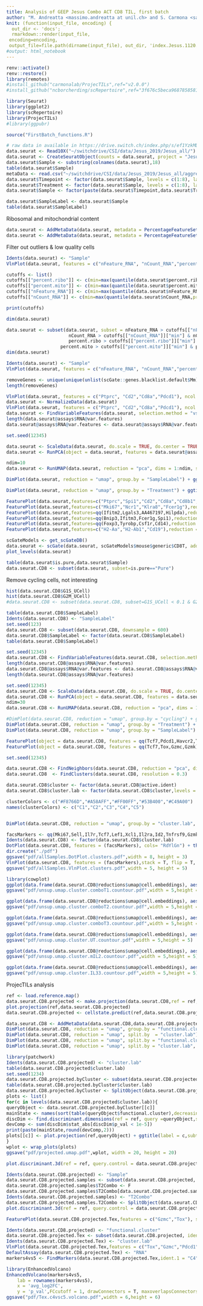 ```yaml
---
title: Analysis of GEEP Jesus Combo ACT CD8 TIL, first batch
author: "M. Andreatta <massimo.andreatta at unil.ch> and S. Carmona <santiago.carmona at unil.ch>"
knit: (function(input_file, encoding) {
  out_dir <- 'docs';
  rmarkdown::render(input_file,
 encoding=encoding,
 output_file=file.path(dirname(input_file), out_dir, 'index.Jesus.1120.html'))})
#output: html_notebook
---
```


```r
renv::activate()
renv::restore()
library(remotes)
#install_github("carmonalab/ProjecTILs",ref="v2.0.0")
#install_github("ncborcherding/scRepertoire",ref="3f676c5beca96878585811ed557813dafd241e48") # version 1.3.2

```


```r
library(Seurat)
library(ggplot2)
library(scRepertoire)
library(ProjecTILs)
#library(ggpubr)
```


```r
source("FirstBatch_functions.R")
```




```r
# raw data in available in https://drive.switch.ch/index.php/s/ef1YzkMDkparotX
data.seurat <- Read10X("~/switchdrive/CSI/data/Jesus_2019/Jesus_all/")
data.seurat <- CreateSeuratObject(counts = data.seurat, project = "JesusAll", min.cells = 3, min.features = 50)
data.seurat$Sample <- substring(colnames(data.seurat),18)
table(data.seurat$Sample)
metaData <- read.csv("~/switchdrive/CSI/data/Jesus_2019/Jesus_all/aggregation_csv.csv",as.is = T)
data.seurat$Timepoint <- factor(data.seurat$Sample, levels = c(1:8), labels=metaData$grp)
data.seurat$Treatment <- factor(data.seurat$Sample, levels = c(1:8), labels=metaData$treatment)
data.seurat$Sample <- factor(paste(data.seurat$Timepoint,data.seurat$Treatment,sep="-"))

data.seurat$SampleLabel <- data.seurat$Sample
table(data.seurat$SampleLabel)
```

Ribosomal and mitochondrial content
```r
data.seurat <- AddMetaData(data.seurat, metadata = PercentageFeatureSet(data.seurat, pattern = "^Rp[ls]"), col.name = "percent.ribo")
data.seurat <- AddMetaData(data.seurat, metadata = PercentageFeatureSet(data.seurat, pattern = "^mt-"), col.name = "percent.mito")
```

Filter out outliers & low quality cells
```r
Idents(data.seurat) <- "Sample"
VlnPlot(data.seurat, features = c("nFeature_RNA", "nCount_RNA","percent.ribo","percent.mito"), ncol = 2, pt.size=0.01)

cutoffs <- list()
cutoffs[["percent.ribo"]] <- c(min=max(quantile(data.seurat$percent.ribo,probs=c(0.01)),5),max=min(quantile(data.seurat$percent.ribo,probs=c(0.99)),60))
cutoffs[["percent.mito"]] <- c(min=max(quantile(data.seurat$percent.mito,probs=c(0.01)),0),max=min(quantile(data.seurat$percent.mito,probs=c(0.99)),10))
cutoffs[["nFeature_RNA"]] <- c(min=max(quantile(data.seurat$nFeature_RNA,probs=c(0.01)),500),max=min(quantile(data.seurat$nFeature_RNA,probs=c(0.99)),6000))
cutoffs[["nCount_RNA"]] <- c(min=max(quantile(data.seurat$nCount_RNA,probs=c(0.01)),2000),max=min(quantile(data.seurat$nCount_RNA,probs=c(0.99)),40000))

print(cutoffs)

dim(data.seurat)

data.seurat <- subset(data.seurat, subset = nFeature_RNA > cutoffs[["nFeature_RNA"]]["min"] & nFeature_RNA < cutoffs[["nFeature_RNA"]]["max"] & 
                       nCount_RNA > cutoffs[["nCount_RNA"]]["min"] & nCount_RNA < cutoffs[["nCount_RNA"]]["max"] &
                       percent.ribo > cutoffs[["percent.ribo"]]["min"] &  percent.ribo < cutoffs[["percent.ribo"]]["max"] &
                    percent.mito > cutoffs[["percent.mito"]]["min"] & percent.mito < cutoffs[["percent.mito"]]["max"] )
dim(data.seurat)

Idents(data.seurat) <- "Sample"
VlnPlot(data.seurat, features = c("nFeature_RNA", "nCount_RNA","percent.ribo","percent.mito"), ncol = 2, pt.size=0.01)

```



```r
removeGenes <- unique(unique(unlist(scGate::genes.blacklist.default$Mm)))
length(removeGenes)
```


```r
VlnPlot(data.seurat, features = c("Ptprc", "Cd2","Cd8a","Pdcd1"), ncol = 2, pt.size=0.01)
data.seurat <- NormalizeData(data.seurat)
VlnPlot(data.seurat, features = c("Ptprc", "Cd2","Cd8a","Pdcd1"), ncol = 2, pt.size=0.01)
data.seurat <- FindVariableFeatures(data.seurat, selection.method = "vst", nfeatures = 2000, verbose = FALSE)
length(data.seurat@assays$RNA@var.features)
data.seurat@assays$RNA@var.features <- data.seurat@assays$RNA@var.features[!data.seurat@assays$RNA@var.features %in% removeGenes]
```


```r
set.seed(12345)

data.seurat <- ScaleData(data.seurat, do.scale = TRUE, do.center = TRUE) 
data.seurat <- RunPCA(object = data.seurat, features = data.seurat@assays$RNA@var.features, ndims.print = 1:5, nfeatures.print = 10)

```




```r
ndim=10
data.seurat <- RunUMAP(data.seurat, reduction = "pca", dims = 1:ndim, seed.use=123, n.neighbors = 30, min.dist = 0.3)
```

```r
DimPlot(data.seurat, reduction = "umap", group.by = "SampleLabel") + ggtitle("UMAP by study")
```

```r
DimPlot(data.seurat, reduction = "umap", group.by = "Treatment") + ggtitle("UMAP by study")
```



```r
FeaturePlot(data.seurat,features=c("Ptprc","Spi1","Cd2","Cd8a","Cd8b1","Cd4"),reduction = "umap",cols = c("lightgrey", "blue"))
FeaturePlot(data.seurat,features=c("Mki67","Ncr1","Klra8","Fcer1g"),reduction = "umap",cols = c("lightgrey", "blue"))
FeaturePlot(data.seurat,features=qq(Ifitm2,Lgals3,AA467197,Hilpda),reduction = "umap",cols = c("lightgrey", "blue"),sort.cell = T)
FeaturePlot(data.seurat,features=qq(Bnip3,Ifitm3,Fcer1g,Spi1),reduction = "umap",cols = c("lightgrey", "blue"),sort.cell = T)
FeaturePlot(data.seurat,features=qq(Foxp3,Tyrobp,Csf1r,Cd14),reduction = "umap",cols = c("lightgrey", "blue"),sort.cell = T)
FeaturePlot(data.seurat,features=c("H2-Aa","H2-Ab1","Cd19"),reduction = "umap",cols = c("lightgrey", "blue"),sort.cell = T)

```
```r
scGateModels <- get_scGateDB()
data.seurat <- scGate(data.seurat, scGateModels$mouse$generic$CD8T, additional.signatures = list("G1S"=scGate::genes.blacklist.default$Mm$cellCycle.G1S, "G2M"=scGate::genes.blacklist.default$Mm$cellCycle.G2M))
plot_levels(data.seurat)
```

```r
table(data.seurat$is.pure,data.seurat$Sample)
data.seurat.CD8 <- subset(data.seurat, subset=is.pure=="Pure")
```

Remove cycling cells, not interesting
```r
hist(data.seurat.CD8$G1S_UCell)
hist(data.seurat.CD8$G2M_UCell)
#data.seurat.CD8 <- subset(data.seurat.CD8, subset=G1S_UCell < 0.1 & G2M_UCell < 0.1)
```

```r
table(data.seurat.CD8$SampleLabel)
Idents(data.seurat.CD8) <- "SampleLabel"
set.seed(123)
data.seurat.CD8 <- subset(data.seurat.CD8, downsample = 600)
data.seurat.CD8$SampleLabel <- factor(data.seurat.CD8$SampleLabel)
table(data.seurat.CD8$SampleLabel)
```


```r
set.seed(12345)
data.seurat.CD8 <- FindVariableFeatures(data.seurat.CD8, selection.method = "vst", nfeatures = 1000, verbose = FALSE)
length(data.seurat.CD8@assays$RNA@var.features)
data.seurat.CD8@assays$RNA@var.features <- data.seurat.CD8@assays$RNA@var.features[!data.seurat.CD8@assays$RNA@var.features %in% removeGenes]
length(data.seurat.CD8@assays$RNA@var.features)
```

```r
set.seed(12345)
data.seurat.CD8 <- ScaleData(data.seurat.CD8, do.scale = TRUE, do.center = TRUE) 
data.seurat.CD8 <- RunPCA(object = data.seurat.CD8, features = data.seurat.CD8@assays$RNA@var.features, ndims.print = 1:5, nfeatures.print = 10)
ndim=30
data.seurat.CD8 <- RunUMAP(data.seurat.CD8, reduction = "pca", dims = 1:ndim, seed.use=123,min.dist = 0.2)
```

```r
#DimPlot(data.seurat.CD8, reduction = "umap", group.by = "cycling") + ggtitle("UMAP by study")
DimPlot(data.seurat.CD8, reduction = "umap", group.by = "Treatment") + ggtitle("UMAP by study")
DimPlot(data.seurat.CD8, reduction = "umap", group.by = "SampleLabel") + ggtitle("UMAP by study")
```



```r
FeaturePlot(object = data.seurat.CD8, features = qq(Tcf7,Pdcd1,Havcr2,Tox,Gzmb,Gzmk,Gzmc,Gzma,Mki67),order = T)
FeaturePlot(object = data.seurat.CD8, features = qq(Tcf7,Tox,Gzmc,Gzmk),order = T)
```


```r
set.seed(12345)

data.seurat.CD8 <- FindNeighbors(data.seurat.CD8, reduction = "pca", dims = 1:ndim)
data.seurat.CD8  <- FindClusters(data.seurat.CD8, resolution = 0.3)

data.seurat.CD8$cluster <- factor(data.seurat.CD8@active.ident)
data.seurat.CD8$cluster.lab <- factor(data.seurat.CD8$cluster,levels = c(1,0,3,2,4),labels = c("C1","C2","C3","C4","C5"))

clusterColors <- c("#F8766D","#A58AFF","#FF00FF","#53B400","#C49A00")
names(clusterColors) <- c("C1","C2","C3","C4","C5") 


DimPlot(data.seurat.CD8, reduction = "umap", group.by = "cluster.lab", cols = clusterColors) + ggtitle("UMAP by study") + theme(aspect.ratio = 1)
```

```r
facsMarkers <- qq(Mki67,Sell,Il7r,Tcf7,Lef1,Xcl1,Il2ra,Id2,Tnfrsf9,Gzmk,Gzma,Gzmb,Gzmc,Tox,Pdcd1,Lag3,Tigit,Havcr2,Entpd1)
Idents(data.seurat.CD8) <- factor(data.seurat.CD8$cluster.lab)
DotPlot(data.seurat.CD8, features = (facsMarkers), cols= "RdYlGn") + theme(axis.text.x = element_text(angle = 90, hjust = 1, vjust = 0.5))
dir.create("./pdf")
ggsave("pdf/allSamples.DotPlot.clusters.pdf",width = 8, height = 3)
VlnPlot(data.seurat.CD8, features = (facsMarkers),stack = T, flip = T, fill.by = "ident", cols = clusterColors)
ggsave("pdf/allSamples.VlnPlot.clusters.pdf",width = 5, height = 5)
```



```r
library(cowplot)
ggplot(data.frame(data.seurat.CD8@reductions$umap@cell.embeddings), aes(x=UMAP_1,y=UMAP_2)) + geom_point(aes(color=data.seurat.CD8@meta.data$cluster.lab),alpha=0.4, size=2) + geom_density_2d(data=data.frame(data.seurat.CD8@reductions$umap@cell.embeddings[data.seurat.CD8@meta.data$SampleLabel=="T1-combo",]), mapping=aes(x=UMAP_1,y=UMAP_2),color="black", n=100, h=2, size=0.5) + guides(color=guide_legend(title="CD8 state")) + ggtitle("Combo T1") + scale_colour_manual(values=clusterColors) + theme_cowplot() + NoLegend() + theme(aspect.ratio = 1, legend.position="right") 
ggsave("pdf/unsup.umap.cluster.comboT1.countour.pdf",width = 5,height = 5)
```

```r
ggplot(data.frame(data.seurat.CD8@reductions$umap@cell.embeddings), aes(x=UMAP_1,y=UMAP_2)) + geom_point(aes(color=data.seurat.CD8@meta.data$cluster.lab),alpha=0.4, size=2) + geom_density_2d(data=data.frame(data.seurat.CD8@reductions$umap@cell.embeddings[data.seurat.CD8@meta.data$SampleLabel=="T2-combo",]), mapping=aes(x=UMAP_1,y=UMAP_2),color="black",n=100,h=2, size=0.5) + guides(color=guide_legend(title="CD8 state")) + ggtitle("Combo T2") + scale_colour_manual(values=clusterColors) + theme_cowplot() + NoLegend() + theme(aspect.ratio = 1, legend.position="right") 
ggsave("pdf/unsup.umap.cluster.comboT2.countour.pdf",width = 5,height = 5)
```

```r
ggplot(data.frame(data.seurat.CD8@reductions$umap@cell.embeddings), aes(x=UMAP_1,y=UMAP_2)) + geom_point(aes(color=data.seurat.CD8@meta.data$cluster.lab),alpha=0.4, size=2) + geom_density_2d(data=data.frame(data.seurat.CD8@reductions$umap@cell.embeddings[data.seurat.CD8@meta.data$SampleLabel=="T3-combo",]), mapping=aes(x=UMAP_1,y=UMAP_2),color="black",n=100,h=2, size=1) + guides(color=guide_legend(title="CD8 state")) + ggtitle("Combo T3")  + scale_colour_manual(values=clusterColors) + theme_cowplot() + NoLegend() + theme(aspect.ratio = 1, legend.position="right")
ggsave("pdf/unsup.umap.cluster.comboT3.countour.pdf",width = 5,height = 5)
```


```r
ggplot(data.frame(data.seurat.CD8@reductions$umap@cell.embeddings), aes(x=UMAP_1,y=UMAP_2)) + geom_point(aes(color=data.seurat.CD8@meta.data$cluster.lab),alpha=0.4, size=2) + geom_density_2d(data=data.frame(data.seurat.CD8@reductions$umap@cell.embeddings[data.seurat.CD8@meta.data$SampleLabel %in% c("T1-UT","T2-UT"),]), mapping=aes(x=UMAP_1,y=UMAP_2),color="black",n=100,h=2, size=1) + guides(color=guide_legend(title="CD8 state")) + ggtitle("UT")  + scale_colour_manual(values=clusterColors) + theme_cowplot() + NoLegend() + theme(aspect.ratio = 1, legend.position="right")
ggsave("pdf/unsup.umap.cluster.UT.countour.pdf",width = 5,height = 5)
```

```r
ggplot(data.frame(data.seurat.CD8@reductions$umap@cell.embeddings), aes(x=UMAP_1,y=UMAP_2)) + geom_point(aes(color=data.seurat.CD8@meta.data$cluster.lab),alpha=0.4, size=2) + geom_density_2d(data=data.frame(data.seurat.CD8@reductions$umap@cell.embeddings[data.seurat.CD8@meta.data$SampleLabel=="T2-decoy_mIL2",]), mapping=aes(x=UMAP_1,y=UMAP_2),color="black",n=100,h=2, size=1) + guides(color=guide_legend(title="CD8 state")) + ggtitle("T2-decoy_mIL2")  + scale_colour_manual(values=clusterColors) + theme_cowplot() + NoLegend() + theme(aspect.ratio = 1, legend.position="right")
ggsave("pdf/unsup.umap.cluster.mIL2.countour.pdf",width = 5,height = 5)

```


```r
ggplot(data.frame(data.seurat.CD8@reductions$umap@cell.embeddings), aes(x=UMAP_1,y=UMAP_2)) + geom_point(aes(color=data.seurat.CD8@meta.data$cluster.lab),alpha=0.4, size=2) + geom_density_2d(data=data.frame(data.seurat.CD8@reductions$umap@cell.embeddings[data.seurat.CD8@meta.data$SampleLabel=="T2-decoy_IL33",]), mapping=aes(x=UMAP_1,y=UMAP_2),color="black",n=100,h=2, size=1) + guides(color=guide_legend(title="CD8 state")) + ggtitle("T2-decoy_IL33")  + scale_colour_manual(values=clusterColors) + theme_cowplot() + NoLegend() + theme(aspect.ratio = 1, legend.position="right")
ggsave("pdf/unsup.umap.cluster.IL33.countour.pdf",width = 5,height = 5)
```


ProjecTILs analysis


```r
ref <- load.reference.map()
data.seurat.CD8.projected <- make.projection(data.seurat.CD8,ref = ref,filter.cells = F)
plot.projection(ref,data.seurat.CD8.projected)
data.seurat.CD8.projected <- cellstate.predict(ref,data.seurat.CD8.projected)
```


```r
data.seurat.CD8 <- AddMetaData(data.seurat.CD8,data.seurat.CD8.projected$functional.cluster,col.name="functional.cluster")
DimPlot(data.seurat.CD8, reduction = "umap", group.by = "functional.cluster") + ggtitle("UMAP by study")
DimPlot(data.seurat.CD8, reduction = "umap", split.by  = "cluster.lab") + ggtitle("UMAP by study")
DimPlot(data.seurat.CD8, reduction = "umap", split.by = "functional.cluster", group.by = "cluster.lab") + ggtitle("UMAP by study")
DimPlot(data.seurat.CD8, reduction = "umap", split.by = "cluster.lab", group.by = "functional.cluster") + ggtitle("UMAP by study")
```
```r
library(patchwork)
Idents(data.seurat.CD8.projected) <- "cluster.lab"
table(data.seurat.CD8.projected$cluster.lab)
set.seed(1234)
data.seurat.CD8.projected.byCluster <- subset(data.seurat.CD8.projected, cells=WhichCells(data.seurat.CD8.projected, downsample=300))
table(data.seurat.CD8.projected.byCluster$cluster.lab)
data.seurat.CD8.projected.byCluster <- SplitObject(data.seurat.CD8.projected)
plots <- list()
for(c in levels(data.seurat.CD8.projected$cluster.lab)){
queryObject <- data.seurat.CD8.projected.byCluster[[c]]
mainState <- names(sort(table(queryObject$functional.cluster),decreasing = T))[1]
discDim <- find.discriminant.dimensions(ref = ref, query =queryObject,state = mainState,print.n = 6)
devComp <- sum(discDim$stat_abs[discDim$p_val < 1e-5])
print(paste(mainState,round(devComp,2)))
plots[[c]] <- plot.projection(ref,queryObject) + ggtitle(label = c,subtitle = paste0("Main state",mainState))
}
wplot <- wrap_plots(plots)
ggsave("pdf/projected.umap.pdf",wplot, width = 20, height = 20)
```


```r
plot.discriminant.3d(ref = ref, query.control = data.seurat.CD8.projected.byCluster$C4, query=data.seurat.CD8.projected.byCluster$C5, extra.dim = "ICA_26", query.state = "CD8_Tex")
```

```r
Idents(data.seurat.CD8.projected) <- "Sample"
data.seurat.CD8.projected.samples <- subset(data.seurat.CD8.projected, idents = c("T2-decoy_IL33","T2-decoy_mIL2","T2-UT","T2-combo"))
data.seurat.CD8.projected.samples$T2Combo <- F
data.seurat.CD8.projected.samples$T2Combo[data.seurat.CD8.projected.samples$Sample=="T2-combo"]=T
Idents(data.seurat.CD8.projected.samples) <- "T2Combo"
data.seurat.CD8.projected.samples.T2Combo <- SplitObject(data.seurat.CD8.projected.samples)
plot.discriminant.3d(ref = ref, query.control = data.seurat.CD8.projected.samples.T2Combo[["FALSE"]], query=data.seurat.CD8.projected.samples.T2Combo[["TRUE"]], extra.dim = "ICA_26")
```


```r
FeaturePlot(data.seurat.CD8.projected.Tex,features = c("Gzmc","Tox"), split.by = "cluster.lab")
```

```r
Idents(data.seurat.CD8.projected) <- "functional.cluster"
data.seurat.CD8.projected.Tex <- subset(data.seurat.CD8.projected, idents = "CD8_Tex")
Idents(data.seurat.CD8.projected.Tex) <- "cluster.lab"
VlnPlot(data.seurat.CD8.projected.Tex,features = c("Tox","Gzmc","Pdcd1"))
DefaultAssay(data.seurat.CD8.projected.Tex) <- "RNA"
markers4vs5 <- FindMarkers(data.seurat.CD8.projected.Tex,ident.1 = "C4",ident.2 = "C5",test.use = "MAST", min.diff.pct = 0.01,logfc.threshold = 0.25, min.pct=0.05, assay="RNA")
```

```r
library(EnhancedVolcano)
EnhancedVolcano(markers4vs5,
    lab = rownames(markers4vs5),
    x = 'avg_log2FC',
    y = 'p_val',FCcutoff = 1, drawConnectors = T, maxoverlapsConnectors = 50, pCutoff = 1e-10)
ggsave("pdf/Tex.c4vsc5.volcano.pdf",width = 6,height = 6)

```
